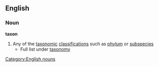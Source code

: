 ==English==
===Noun===
{{wikipedia}}
'''taxon'''
#Any of the [[taxonomic]] [[classification]]s such as [[phylum]] or [[subspecies]]
#* Full list under [[taxonomy]]
[[Category:English nouns]]